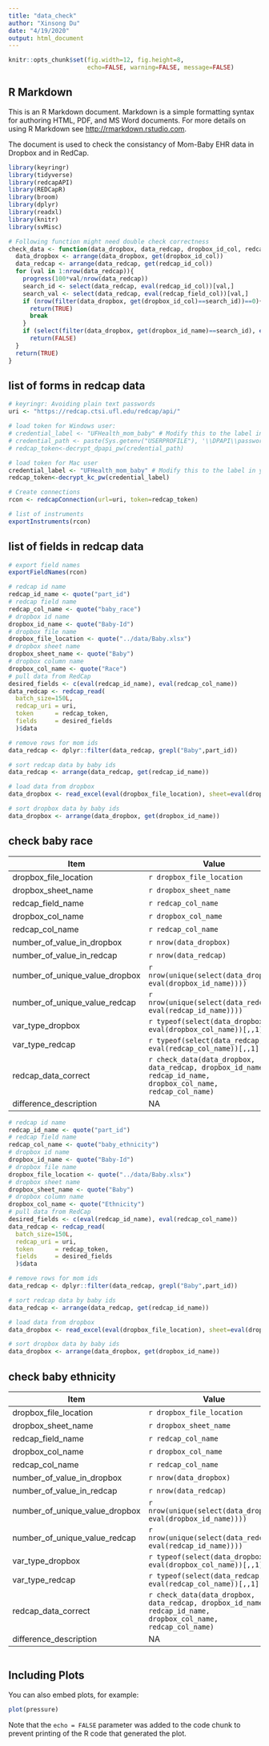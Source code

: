 ```yaml
---
title: "data_check"
author: "Xinsong Du"
date: "4/19/2020"
output: html_document
---
```


```r
knitr::opts_chunk$set(fig.width=12, fig.height=8,
                      echo=FALSE, warning=FALSE, message=FALSE)
```

## R Markdown

This is an R Markdown document. Markdown is a simple formatting syntax for authoring HTML, PDF, and MS Word documents. For more details on using R Markdown see <http://rmarkdown.rstudio.com>.

The document is used to check the consistancy of Mom-Baby EHR data in Dropbox and in RedCap.

```r
library(keyringr)
library(tidyverse)
library(redcapAPI)
library(REDCapR)
library(broom)
library(dplyr)
library(readxl)
library(knitr)
library(svMisc)
```

```r
# Following function might need double check correctness
check_data <- function(data_dropbox, data_redcap, dropbox_id_col, redcap_id_col, dropbox_field_col, redcap_field_col) {
  data_dropbox <- arrange(data_dropbox, get(dropbox_id_col))
  data_redcap <- arrange(data_redcap, get(redcap_id_col))
  for (val in 1:nrow(data_redcap)){
    progress(100*val/nrow(data_redcap))
    search_id <- select(data_redcap, eval(redcap_id_col))[val,]
    search_val <- select(data_redcap, eval(redcap_field_col))[val,]
    if (nrow(filter(data_dropbox, get(dropbox_id_col)==search_id))==0){
      return(TRUE)
      break
    }
    if (select(filter(data_dropbox, get(dropbox_id_name)==search_id), eval(dropbox_field_col))!=search_val)
      return(FALSE)
  }
  return(TRUE)
}
```

## list of forms in redcap data
```r
# keyringr: Avoiding plain text passwords
uri <- "https://redcap.ctsi.ufl.edu/redcap/api/"

# load token for Windows user:
# credential_label <- "UFHealth_mom_baby" # Modify this to the label in your own computer
# credential_path <- paste(Sys.getenv("USERPROFILE"), '\\DPAPI\\passwords\\', Sys.info()["nodename"], '\\', credential_label, '.txt', sep="")
# redcap_token<-decrypt_dpapi_pw(credential_path)

# load token for Mac user
credential_label <- "UFHealth_mom_baby" # Modify this to the label in your own computer
redcap_token<-decrypt_kc_pw(credential_label)

# Create connections
rcon <- redcapConnection(url=uri, token=redcap_token)

# list of instruments
exportInstruments(rcon)
```

## list of fields in redcap data
```r
# export field names
exportFieldNames(rcon)
```


```r
# redcap id name
redcap_id_name <- quote("part_id")
# redcap field name
redcap_col_name <- quote("baby_race")
# dropbox id name
dropbox_id_name <- quote("Baby-Id")
# dropbox file name
dropbox_file_location <- quote("../data/Baby.xlsx")
# dropbox sheet name
dropbox_sheet_name <- quote("Baby")
# dropbox column name
dropbox_col_name <- quote("Race")
# pull data from RedCap
desired_fields <- c(eval(redcap_id_name), eval(redcap_col_name))
data_redcap <- redcap_read(
  batch_size=150L,
  redcap_uri = uri, 
  token      = redcap_token,
  fields     = desired_fields
  )$data

# remove rows for mom ids
data_redcap <- dplyr::filter(data_redcap, grepl("Baby",part_id))

# sort redcap data by baby ids
data_redcap <- arrange(data_redcap, get(redcap_id_name))

# load data from dropbox
data_dropbox <- read_excel(eval(dropbox_file_location), sheet=eval(dropbox_sheet_name))

# sort dropbox data by baby ids
data_dropbox <- arrange(data_dropbox, get(dropbox_id_name))
```

## check baby race
| Item                          | Value                                                                                                         |
| ------------------------------ | ------------------------------------------------------------------------------------------------------------- |
| dropbox_file_location          | `r dropbox_file_location`                                                                                    |
| dropbox_sheet_name             | `r dropbox_sheet_name`                                                                                        |
| redcap_field_name              | `r redcap_col_name`                                                                                           |
| dropbox_col_name               | `r dropbox_col_name`                                                                                          |
| redcap_col_name                | `r redcap_col_name`                                                                                           |
| number_of_value_in_dropbox     | `r nrow(data_dropbox)`                                                                                        |
| number_of_value_in_redcap      | `r nrow(data_redcap)`                                                                                         |
| number_of_unique_value_dropbox | `r nrow(unique(select(data_dropbox, eval(dropbox_id_name))))`                                                                    |
| number_of_unique_value_redcap  | `r nrow(unique(select(data_redcap, eval(redcap_id_name))))`                                                                       |
| var_type_dropbox               | `r typeof(select(data_dropbox, eval(dropbox_col_name))[,,1][1])`                                              |
| var_type_redcap                | `r typeof(select(data_redcap, eval(redcap_col_name))[,,1][1])`                                                |
| redcap_data_correct            | `r check_data(data_dropbox, data_redcap, dropbox_id_name, redcap_id_name, dropbox_col_name, redcap_col_name)` |
| difference_description         | NA                                                                                                            |

```r
# redcap id name
redcap_id_name <- quote("part_id")
# redcap field name
redcap_col_name <- quote("baby_ethnicity")
# dropbox id name
dropbox_id_name <- quote("Baby-Id")
# dropbox file name
dropbox_file_location <- quote("../data/Baby.xlsx")
# dropbox sheet name
dropbox_sheet_name <- quote("Baby")
# dropbox column name
dropbox_col_name <- quote("Ethnicity")
# pull data from RedCap
desired_fields <- c(eval(redcap_id_name), eval(redcap_col_name))
data_redcap <- redcap_read(
  batch_size=150L,
  redcap_uri = uri, 
  token      = redcap_token,
  fields     = desired_fields
  )$data

# remove rows for mom ids
data_redcap <- dplyr::filter(data_redcap, grepl("Baby",part_id))

# sort redcap data by baby ids
data_redcap <- arrange(data_redcap, get(redcap_id_name))

# load data from dropbox
data_dropbox <- read_excel(eval(dropbox_file_location), sheet=eval(dropbox_sheet_name))

# sort dropbox data by baby ids
data_dropbox <- arrange(data_dropbox, get(dropbox_id_name))
```

## check baby ethnicity
| Item                          | Value                                                                                                         |
| ------------------------------ | ------------------------------------------------------------------------------------------------------------- |
| dropbox_file_location          | `r dropbox_file_location`                                                                                    |
| dropbox_sheet_name             | `r dropbox_sheet_name`                                                                                        |
| redcap_field_name              | `r redcap_col_name`                                                                                           |
| dropbox_col_name               | `r dropbox_col_name`                                                                                          |
| redcap_col_name                | `r redcap_col_name`                                                                                           |
| number_of_value_in_dropbox     | `r nrow(data_dropbox)`                                                                                        |
| number_of_value_in_redcap      | `r nrow(data_redcap)`                                                                                         |
| number_of_unique_value_dropbox | `r nrow(unique(select(data_dropbox, eval(dropbox_id_name))))`                                                                    |
| number_of_unique_value_redcap  | `r nrow(unique(select(data_redcap, eval(redcap_id_name))))`                                                                       |
| var_type_dropbox               | `r typeof(select(data_dropbox, eval(dropbox_col_name))[,,1][1])`                                              |
| var_type_redcap                | `r typeof(select(data_redcap, eval(redcap_col_name))[,,1][1])`                                                |
| redcap_data_correct            | `r check_data(data_dropbox, data_redcap, dropbox_id_name, redcap_id_name, dropbox_col_name, redcap_col_name)` |
| difference_description         | NA                                                                                                            |

```r

```


## Including Plots

You can also embed plots, for example:

```r
plot(pressure)
```

Note that the `echo = FALSE` parameter was added to the code chunk to prevent printing of the R code that generated the plot.
